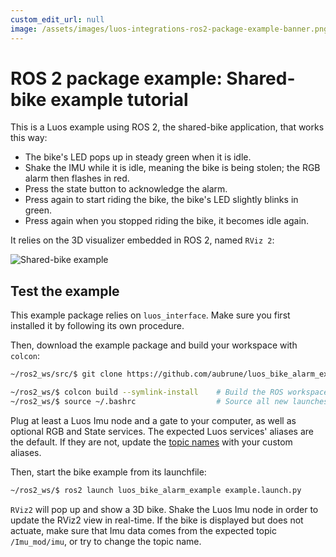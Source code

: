 ```yaml
---
custom_edit_url: null
image: /assets/images/luos-integrations-ros2-package-example-banner.png
---
```



# ROS 2 package example: Shared-bike example tutorial

This is a Luos example using ROS 2, the shared-bike application, that works this way:

- The bike's LED pops up in steady green when it is idle.
- Shake the IMU while it is idle, meaning the bike is being stolen; the RGB alarm then flashes in red.
- Press the state button to acknowledge the alarm.
- Press again to start riding the bike, the bike's LED slightly blinks in green.
- Press again when you stopped riding the bike, it becomes idle again.

It relies on the 3D visualizer embedded in ROS 2, named `RViz 2`:

![Shared-bike example](https://raw.githubusercontent.com/aubrune/luos_bike_alarm_example/master/doc/assets/images/rviz.png)

## Test the example

This example package relies on `luos_interface`. Make sure you first installed it by following its own procedure.

Then, download the example package and build your workspace with `colcon`:

```bash
~/ros2_ws/src/$ git clone https://github.com/aubrune/luos_bike_alarm_example.git

~/ros2_ws/$ colcon build --symlink-install    # Build the ROS workspace
~/ros2_ws/$ source ~/.bashrc                  # Source all new launches messages and resources
```

Plug at least a Luos Imu node and a gate to your computer, as well as optional RGB and State services. The expected Luos services' aliases are the default. If they are not, update the <a href="https://github.com/aubrune/luos_bike_alarm_example/blob/master/luos_bike_alarm_example/bike_alarm.py#L12-L15" target="_blank">topic names<IconExternalLink width="10"></IconExternalLink></a> with your custom aliases.

Then, start the bike example from its launchfile:

```bash
~/ros2_ws/$ ros2 launch luos_bike_alarm_example example.launch.py
```

`RViz2` will pop up and show a 3D bike. Shake the Luos Imu node in order to update the RViz2 view in real-time. If the bike is displayed but does not actuate, make sure that Imu data comes from the expected topic `/Imu_mod/imu`, or try to change the topic name.
